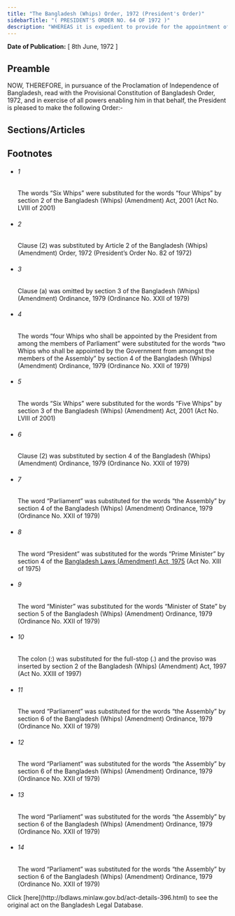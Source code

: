 ```yaml
---
title: "The Bangladesh (Whips) Order, 1972 (President's Order)"
sidebarTitle: "( PRESIDENT'S ORDER NO. 64 OF 1972 )"
description: "WHEREAS it is expedient to provide for the appointment of a Chief Whip and 1[Six Whips] and for matters ancillary thereto;"
---
```


**Date of Publication:** [ 8th June, 1972 ]

## Preamble

NOW, THEREFORE, in pursuance of the Proclamation of Independence of Bangladesh, read with the Provisional Constitution of Bangladesh Order, 1972, and in exercise of all powers enabling him in that behalf, the President is pleased to make the following Order:-

## Sections/Articles

## Footnotes

- ###### 1

  The words “Six Whips” were substituted for the words “four Whips” by section 2 of the Bangladesh (Whips) (Amendment) Act, 2001 (Act No. LVIII of 2001)

- ###### 2

  Clause (2) was substituted by Article 2 of the Bangladesh (Whips) (Amendment) Order, 1972 (President’s Order No. 82 of 1972)

- ###### 3

  Clause (a) was omitted by section 3 of the Bangladesh (Whips) (Amendment) Ordinance, 1979 (Ordinance No. XXII of 1979)

- ###### 4

  The words “four Whips who shall be appointed by the President from among the members of Parliament” were substituted for the words “two Whips who shall be appointed by the Government from amongst the members of the Assembly” by section 4 of the Bangladesh (Whips) (Amendment) Ordinance, 1979 (Ordinance No. XXII of 1979)

- ###### 5

  The words “Six Whips” were substituted for the words “Five Whips” by section 3 of the Bangladesh (Whips) (Amendment) Act, 2001 (Act No. LVIII of 2001)

- ###### 6

  Clause (2) was substituted by section 4 of the Bangladesh (Whips) (Amendment) Ordinance, 1979 (Ordinance No. XXII of 1979)

- ###### 7

  The word “Parliament” was substituted for the words “the Assembly” by section 4 of the Bangladesh (Whips) (Amendment) Ordinance, 1979 (Ordinance No. XXII of 1979)

- ###### 8

  The word “President” was substituted for the words “Prime Minister” by section 4 of the [Bangladesh Laws (Amendment) Act, 1975](/laws/act-490 "Bangladesh Laws (Amendment) Act, 1975") (Act No. XIII of 1975)

- ###### 9

  The word “Minister” was substituted for the words “Minister of State” by section 5 of the Bangladesh (Whips) (Amendment) Ordinance, 1979 (Ordinance No. XXII of 1979)

- ###### 10

  The colon (:) was substituted for the full-stop (.) and the proviso was inserted by section 2 of the Bangladesh (Whips) (Amendment) Act, 1997 (Act No. XXIII of 1997)

- ###### 11

  The word “Parliament” was substituted for the words “the Assembly” by section 6 of the Bangladesh (Whips) (Amendment) Ordinance, 1979 (Ordinance No. XXII of 1979)

- ###### 12

  The word “Parliament” was substituted for the words “the Assembly” by section 6 of the Bangladesh (Whips) (Amendment) Ordinance, 1979 (Ordinance No. XXII of 1979)

- ###### 13

  The word “Parliament” was substituted for the words “the Assembly” by section 6 of the Bangladesh (Whips) (Amendment) Ordinance, 1979 (Ordinance No. XXII of 1979)

- ###### 14

  The word “Parliament” was substituted for the words “the Assembly” by section 6 of the Bangladesh (Whips) (Amendment) Ordinance, 1979 (Ordinance No. XXII of 1979)

<Note>
  Click [here](http://bdlaws.minlaw.gov.bd/act-details-396.html) to see the original act on the Bangladesh Legal Database.
</Note>
